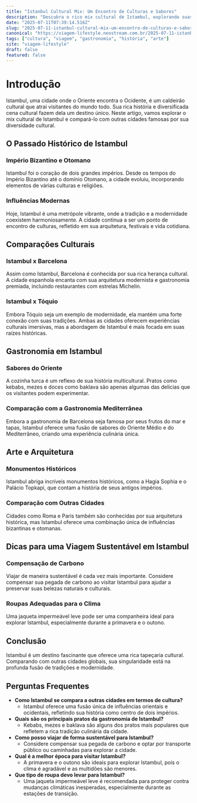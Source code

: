 ```yaml
---
title: "Istanbul Cultural Mix: Um Encontro de Culturas e Sabores"
description: "Descubra o rico mix cultural de Istambul, explorando suas influências históricas, gastronômicas e artísticas, comparando com outras cidades vibrantes."
date: "2025-07-11T07:39:14.516Z"
slug: "2025-07-11-istanbul-cultural-mix-um-encontro-de-culturas-e-sabores"
canonical: "https://viagem-lifestyle.neostream.com.br/2025-07-11-istanbul-cultural-mix-um-encontro-de-culturas-e-sabores"
tags: ["cultura", "viagem", "gastronomia", "história", "arte"]
site: "viagem-lifestyle"
draft: false
featured: false
---
```


# Introdução

Istambul, uma cidade onde o Oriente encontra o Ocidente, é um caldeirão cultural que atrai visitantes do mundo todo. Sua rica história e diversificada cena cultural fazem dela um destino único. Neste artigo, vamos explorar o mix cultural de Istambul e compará-lo com outras cidades famosas por sua diversidade cultural.

## O Passado Histórico de Istambul

### Império Bizantino e Otomano

Istambul foi o coração de dois grandes impérios. Desde os tempos do Império Bizantino até o domínio Otomano, a cidade evoluiu, incorporando elementos de várias culturas e religiões.

### Influências Modernas

Hoje, Istambul é uma metrópole vibrante, onde a tradição e a modernidade coexistem harmoniosamente. A cidade continua a ser um ponto de encontro de culturas, refletido em sua arquitetura, festivais e vida cotidiana.

## Comparações Culturais

### Istambul x Barcelona

Assim como Istambul, Barcelona é conhecida por sua rica herança cultural. A cidade espanhola encanta com sua arquitetura modernista e gastronomia premiada, incluindo restaurantes com estrelas Michelin.

### Istambul x Tóquio

Embora Tóquio seja um exemplo de modernidade, ela mantém uma forte conexão com suas tradições. Ambas as cidades oferecem experiências culturais imersivas, mas a abordagem de Istambul é mais focada em suas raízes históricas.

## Gastronomia em Istambul

### Sabores do Oriente

A cozinha turca é um reflexo de sua história multicultural. Pratos como kebabs, mezes e doces como baklava são apenas algumas das delícias que os visitantes podem experimentar.

### Comparação com a Gastronomia Mediterrânea

Embora a gastronomia de Barcelona seja famosa por seus frutos do mar e tapas, Istambul oferece uma fusão de sabores do Oriente Médio e do Mediterrâneo, criando uma experiência culinária única.

## Arte e Arquitetura

### Monumentos Históricos

Istambul abriga incríveis monumentos históricos, como a Hagia Sophia e o Palácio Topkapi, que contam a história de seus antigos impérios.

### Comparação com Outras Cidades

Cidades como Roma e Paris também são conhecidas por sua arquitetura histórica, mas Istambul oferece uma combinação única de influências bizantinas e otomanas.

## Dicas para uma Viagem Sustentável em Istambul

### Compensação de Carbono

Viajar de maneira sustentável é cada vez mais importante. Considere compensar sua pegada de carbono ao visitar Istambul para ajudar a preservar suas belezas naturais e culturais.

### Roupas Adequadas para o Clima

Uma jaqueta impermeável leve pode ser uma companheira ideal para explorar Istambul, especialmente durante a primavera e o outono.

## Conclusão

Istambul é um destino fascinante que oferece uma rica tapeçaria cultural. Comparando com outras cidades globais, sua singularidade está na profunda fusão de tradições e modernidade.

## Perguntas Frequentes

- **Como Istambul se compara a outras cidades em termos de cultura?**
  - Istambul oferece uma fusão única de influências orientais e ocidentais, refletindo sua história como centro de dois impérios.
- **Quais são os principais pratos da gastronomia de Istambul?**
  - Kebabs, mezes e baklava são alguns dos pratos mais populares que refletem a rica tradição culinária da cidade.
- **Como posso viajar de forma sustentável para Istambul?**
  - Considere compensar sua pegada de carbono e optar por transporte público ou caminhadas para explorar a cidade.
- **Qual é a melhor época para visitar Istambul?**
  - A primavera e o outono são ideais para explorar Istambul, pois o clima é agradável e as multidões são menores.
- **Que tipo de roupa devo levar para Istambul?**
  - Uma jaqueta impermeável leve é recomendada para proteger contra mudanças climáticas inesperadas, especialmente durante as estações de transição.